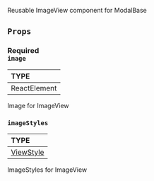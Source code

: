Reusable ImageView component for ModalBase

## `Props`

### <div class="label required basic">Required</div>**`image`**

| TYPE         |
|:-------------|
| ReactElement |

Image for ImageView

### `imageStyles`

| TYPE                                                             |
|:-----------------------------------------------------------------|
| [ViewStyle](https://reactnative.dev/docs/view-style-props#props) |

ImageStyles for ImageView

